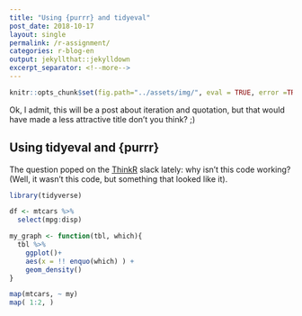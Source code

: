 ```yaml
---
title: "Using {purrr} and tidyeval"
post_date: 2018-10-17
layout: single
permalink: /r-assignment/
categories: r-blog-en
output: jekyllthat::jekylldown
excerpt_separator: <!--more-->
---
```


```r
knitr::opts_chunk$set(fig.path="../assets/img/", eval = TRUE, error =TRUE)
```

Ok, I admit, this will be a post about iteration and quotation, but that would have made a less attractive title don't you think? ;) 

## Using tidyeval and {purrr}

The question poped on the [ThinkR]() slack lately: why isn't this code working? (Well, it wasn't this code, but something that looked like it).

```r
library(tidyverse)

df <- mtcars %>% 
  select(mpg:disp)

my_graph <- function(tbl, which){
  tbl %>% 
    ggplot()+
    aes(x = !! enquo(which) ) +
    geom_density()
}

map(mtcars, ~ my)
map( 1:2, )

```

